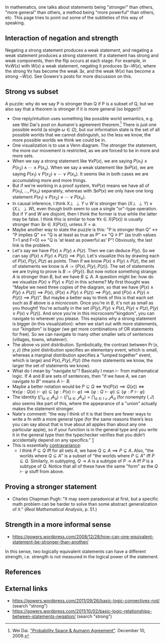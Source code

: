 In mathematics, one talks about statements being "stronger" than others, "more general" than others, a method being "more powerful" than others, etc. This page tries to point out some of the subtleties of this way of speaking.

==Interaction of negation and strength==

Negating a strong statement produces a weak statement, and negating a weak statement produces a strong statement. If a statement has strong and weak components, then the flip occurs at each stage. For example, in <math display="inline">\forall x W(x)</math> with <math display="inline">W(x)</math> a weak statement, negating it produces <math display="inline">\exists x \neg W(x)</math>, where the strong <math display="inline">\forall x</math> has become the weak <math display="inline">\exists x</math>, and the weak <math display="inline">W(x)</math> has become a strong <math display="inline">\neg W(x)</math>. See Gowers's posts for more discussion on this.

==Strong vs subset==

A puzzle: why do we say P is stronger than Q if P is a subset of Q, but we also say that a theorem is stronger if it is more general (so bigger)?

* One reply/intuition uses something like possible world semantics, e.g. see Wei Dai's post on Aumann's agreement theorem.<ref>Wei Dai. [https://www.lesswrong.com/posts/JdK3kr4ug9kJvKzGy/probability-space-and-aumann-agreement "Probability Space & Aumann Agreement"]. December 10, 2009.</ref> There is just one possible world (a single <math>\omega \in \Omega</math>), but our information state is the set of all possible worlds that we cannot distinguish, so the less we know, the more possible worlds we think we could be in.
* One visualization is to use a Venn diagram. The stronger the statement, the more our movement is restricted, as we are forced to be in more and more sets.
* When we say a strong statement like <math>\forall x P(x)</math>, we are saying <math>P(x_1) \wedge P(x_2) \wedge \cdots \wedge P(x_n)</math>. When we say a weak statement like <math>\exists x P(x)</math>, we are saying <math>P(x_1) \vee P(x_2) \vee \cdots \vee P(x_n)</math>. It seems like in both cases we are accumulating more and more things.
* But if we're working in a proof system, <math display="inline">\forall x P(x)</math> means we have all of <math display="inline">P(x_1), \ldots, P(x_n)</math> separately, whereas with <math display="inline">\exists x P(x)</math> we only have one long statement <math>P(x_1) \vee P(x_2) \vee \cdots \vee P(x_n)</math>.
* In causal inference, I think <math display="inline">X \perp\!\!\!\perp Y\cup W</math> is stronger than <math display="inline">(X \perp\!\!\!\perp Y) \vee (X \perp\!\!\!\perp W)</math>, even though both seem to use a single "or"-type operation. But if <math display="inline">Y</math> and <math display="inline">W</math> are disjoint, then I think the former is true while the latter may be false. I think this is similar to how <math display="inline">\forall x\in X(P(x))</math> is usually stronger than <math display="inline">\exists x\in X(P(x))</math>, unless <math display="inline">X = \emptyset</math>.
* Maybe another way to state the puzzle is this: "P is stronger than Q" ↔ "P implies Q" ↔ "Q is at least as true as P" ↔ "Q ≥ P" (as truth values T=1 and F=0) ↔ "Q is 'at least as powerful as' P"! Obviously, the last link is the problem.
* Let's say we have <math display="inline">P(x) \wedge P(y) \wedge P(z)</math>. Then we can deduce <math display="inline">P(y)</math>. So we can say <math display="inline">(P(x) \wedge P(y) \wedge P(z)) \implies P(y)</math>. Let's visualize this by drawing each of <math display="inline">P(x), P(y), P(z)</math> as points. Then if we know <math display="inline">P(x) \wedge P(y) \wedge P(z)</math>, the set of statements we know is <math display="inline">A := \{P(x), P(y), P(z)\}</math>. The set of statements we are trying to prove is <math display="inline">B := \{P(y)\}</math>. But now notice something strange: <math display="inline">A</math> is stronger than <math display="inline">B</math>, but we have <math display="inline">B \subsetneq A</math>. A question might be: how do we visualize <math display="inline">P(x) \vee P(y) \vee P(z)</math> in this scheme? My first thought was "Maybe we need three copies of the diagram, so that we have <math display="inline">(P(x) \wedge P(y) \wedge P(z)) \implies P(x)</math>, <math display="inline">(P(x) \wedge P(y) \wedge P(z)) \implies P(y)</math>, and <math display="inline">(P(x) \wedge P(y) \wedge P(z)) \implies P(z)</math>". But maybe a better way to think of this is that each set such as <math display="inline">B</math> above is a ''microcosm''. Once you're in <math display="inline">B</math>, it's not as small as you thought! You're actually in the set <math display="inline">\{P(y), P(y) \vee P(x), P(y) \vee P(z), P(y) \vee P(x) \vee P(z)\}</math>. And once you're in this microcosm/"kingdom", you can navigate to wherever you please. This explains why a strong statement is bigger (in this visualization): when we start out with more statements, our "kingdom" is bigger (we get more combinations of OR statements for free). So we can navigate to many other smaller sets of sentences (villages, towns, whatever).
* The above vs joint distribution. Symbolically, the contrast between <math display="inline">\Pr(x,y,z)</math> (the joint distribution specifies an elementary event, which is small, whereas a marginal distribution specifies a "lumped together" event, which is large) and <math display="inline">P(x),P(y),P(z)</math> (the more statements we know, the larger the set of statements we know).
* What do I mean by "navigate to"? Basically I mean <math display="inline">\vdash</math> from mathematical logic. If <math display="inline">A</math> and <math display="inline">B</math> are sets of sentences, then "if we have <math display="inline">A</math>, we can navigate to <math display="inline">B</math>" means <math display="inline">A \vdash B</math>.
* Maybe a better notation would be <math>P\subseteq Q \iff \forall x(P(x)\implies Q(x)) \iff \forall x \{\varphi : Q(x) \vdash \varphi\} \subseteq \{\varphi : P(x) \vdash \varphi\} \implies \{\varphi : Q \vdash \varphi\} \subseteq \{\varphi : P \vdash \varphi\}</math>
* The identity <math>\left(\bigcap_{\alpha \in I} A_\alpha\right) \cap \left(\bigcap_{\alpha\in J} A_\alpha\right) = \bigcap_{\alpha\in I\cup J} A_\alpha</math> (for nonempty <math>I,J</math>) also seems like part of this, where the appearance of a "union" actually makes the statement stronger.
* Nate's comment: "the way I think of it is that there are fewer ways to write a fn with a more general type (for the same reasons there’s less you can say about that is true about all apples than about any one particular apple), so if your function is in the general type and you write it in the general type then the typechecker verifies that you didn’t accidentally depend on any specifics." [https://www.facebook.com/satvik.beri/posts/641556838954?comment_id=641557093444&reply_comment_id=641575107344&comment_tracking=%7B%22tn%22%3A%22R%22%7D]
* This is essentially [[wikipedia:Covariance and contravariance (computer_science)|contravariance]]:
** I think <math>P \subseteq Q</math> iff for all sets <math>A</math>, we have <math>Q \subseteq A \implies P \subseteq A</math>. Also, "the worlds where <math>Q\subseteq A</math>" is a subset of "the worlds where <math>P\subseteq A</math>" iff <math>P\subseteq Q</math>. Similarly, in subtyping, <math>Q\to A</math> is a subtype of <math>P\to A</math> iff <math>P</math> is a subtype of <math>Q</math>. Notice that all of these have the same "form" as the <math>Q \vdash \varphi</math> stuff from above.

==Proving a stronger statement==

* Charles Chapman Pugh: "It may seem paradoxical at first, but a specific math problem can be harder to solve than some abstract generalization of it." (''Real Mathematical Analysis'', p. 51.)

==Strength in a more informal sense==

* https://gowers.wordpress.com/2008/12/28/how-can-one-equivalent-statement-be-stronger-than-another/

In this sense, two logically equivalent statements can have a different strength, i.e. strength is not measured in the logical power of the statement.

==References==

<references/>

==External links==

* https://gowers.wordpress.com/2011/09/26/basic-logic-connectives-not/ (search "strong")
* https://gowers.wordpress.com/2011/10/02/basic-logic-relationships-between-statements-negation/ (search "strong")
